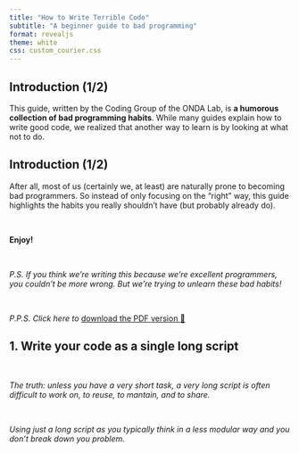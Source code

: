 ```yaml
---
title: "How to Write Terrible Code"
subtitle: "A beginner guide to bad programming"
format: revealjs
theme: white
css: custom_courier.css
---
```


## Introduction (1/2)


This guide, written by the Coding Group of the ONDA Lab, is **a humorous collection of bad programming habits**.
While many guides explain how to write good code, we realized that another way to learn is by looking at what not to do. 


## Introduction (1/2)
After all, most of us (certainly we, at least) are naturally prone to becoming bad programmers.
So instead of only focusing on the “right” way, this guide highlights the habits you really shouldn’t have (but probably already do).

<br>

**Enjoy!**

<br>

_P.S. If you think we’re writing this because we’re excellent programmers, you couldn’t be more wrong. But we’re trying to unlearn these bad habits!_

<br>
<div class="download-button">
<em> P.P.S. Click here to </em> <a href="?print-pdf" target="_blank"> download the PDF version 📄</a>
</div>

## 1. Write your code as a single long script

<br>

_The truth: unless you have a very short task, a very long script is often difficult to work on, to reuse, to mantain, and to share._

<br>

_Using just a long script as you typically think in a less modular way and you don't break down you problem._





